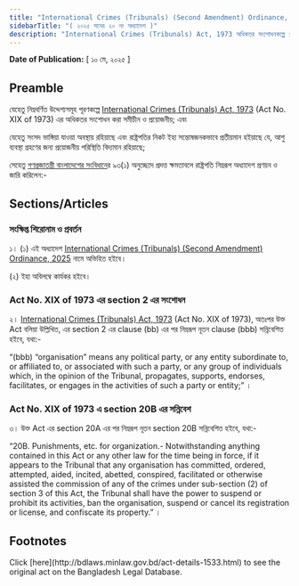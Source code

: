 ```yaml
---
title: "International Crimes (Tribunals) (Second Amendment) Ordinance, 2025"
sidebarTitle: "( ২০২৫ সনের ২০ নং অধ্যাদেশ )"
description: "International Crimes (Tribunals) Act, 1973 অধিকতর সংশোধনকল্পে প্রণীত অধ্যাদেশ"
---
```


**Date of Publication:** [ ১০ মে, ২০২৫ ]

## Preamble

যেহেতু নিম্নবর্ণিত উদ্দেশ্যসমূহ পূরণকল্পে [International Crimes (Tribunals) Act, 1973](/laws/volume-17/act-435 "International Crimes (Tribunals) Act, 1973") (Act No. XIX of 1973) এর অধিকতর সংশোধন করা সমীচীন ও প্রয়োজনীয়; এবং

যেহেতু সংসদ ভাঙ্গিয়া যাওয়া অবস্থায় রহিয়াছে এবং রাষ্ট্রপতির নিকট ইহা সন্তোষজনকভাবে প্রতীয়মান হইয়াছে যে, আশু ব্যবস্থা গ্রহণের জন্য প্রয়োজনীয় পরিস্থিতি বিদ্যমান রহিয়াছে;

সেহেতু [গণপ্রজাতন্ত্রী বাংলাদেশের সংবিধান](/act-957.html "গণপ্রজাতন্ত্রী বাংলাদেশের সংবিধান")ের ৯৩(১) অনুচ্ছেদে প্রদত্ত ক্ষমতাবলে রাষ্ট্রপতি নিম্নরূপ অধ্যাদেশ প্রণয়ন ও জারি করিলেন:-

## Sections/Articles

### সংক্ষিপ্ত শিরোনাম ও প্রবর্তন

১। (১) এই অধ্যাদেশ [International Crimes (Tribunals) (Second Amendment) Ordinance, 2025](/laws/volume-56/act-1533 "International Crimes (Tribunals) (Second Amendment) Ordinance, 2025") নামে অভিহিত হইবে।

(২) ইহা অবিলম্বে কার্যকর হইবে।

### Act No. XIX of 1973 এর section 2 এর সংশোধন

২। [International Crimes (Tribunals) Act, 1973](/laws/volume-17/act-435 "International Crimes (Tribunals) Act, 1973") (Act No. XIX of 1973), অতঃপর উক্ত Act বলিয়া উল্লিখিত, এর section 2 এর clause (bb) এর পর নিম্নরূপ নূতন clause (bbb) সন্নিবেশিত হইবে, যথা:-

“(bbb) “organisation” means any political party, or any entity subordinate to, or affiliated to, or associated with such a party, or any group of individuals which, in the opinion of the Tribunal, propagates, supports, endorses, facilitates, or engages in the activities of such a party or entity;” ।

### Act No. XIX of 1973 এ section 20B এর সন্নিবেশ

৩। উক্ত Act এর section 20A এর পর নিম্নরূপ নূতন section 20B সন্নিবেশিত হইবে, যথা:-

“20B. Punishments, etc. for organization.- Notwithstanding anything contained in this Act or any other law for the time being in force, if it appears to the Tribunal that any organisation has committed, ordered, attempted, aided, incited, abetted, conspired, facilitated or otherwise assisted the commission of any of the crimes under sub-section (2) of section 3 of this Act, the Tribunal shall have the power to suspend or prohibit its activities, ban the organisation, suspend or cancel its registration or license, and confiscate its property.” ।

## Footnotes

<Note>
  Click [here](http://bdlaws.minlaw.gov.bd/act-details-1533.html) to see the original act on the Bangladesh Legal Database.
</Note>
